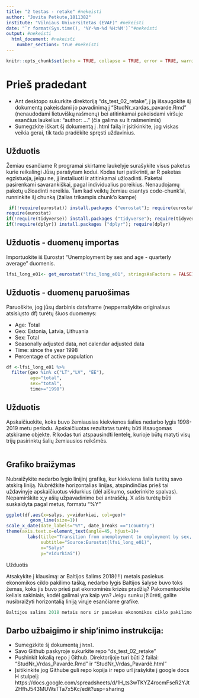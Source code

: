---
title: "2 testas - retake" #nekeisti
author: "Jovita Petkute,1811382" 
institute: "Vilniaus Universitetas (EVAF)" #nekeisti 
date: "`r format(Sys.time(), '%Y-%m-%d %H:%M')`"#nekeisti
output: #nekeisti
  html_document: #nekeisti
    number_sections: true #nekeisti
---

```{r setup, include=FALSE}
knitr::opts_chunk$set(echo = TRUE, collapse = TRUE, error = TRUE, warning = FALSE, message = FALSE)
```


# Prieš pradedant

* Ant desktopo sukurkite direktoriją "ds_test_02_retake", į ją išsaugokite šį dokumentą pakeisdami jo pavadinimą į "StudNr_vardas_pavarde.Rmd" (nenaudodami lietuviškų rašmenų) bei atitinkamai pakeisdami viršuje esančius laukelius: "author: ..." (čia galima su lt rašmenimis)
* Sumegzkite iškart šį dokumentą į .html failą ir įsitikinkite, jog viskas veikia gerai, tik tada pradėkite spręsti uždavinius.

## Užduotis
Žemiau esančiame R programai skirtame laukelyje surašykite visus paketus kurie reikalingi Jūsų parašytam kodui. Kodas turi patikrinti, ar R paketas egzistuoja, jeigu ne, jį instaliuoti ir atitinkamai užloadinti. Paketai pasirenkami savarankiškai, pagal individualius poreikius. Nenaudojamų paketų užloadinti nereikia. Tam kad veiktų žemiau esantys code-chunk'ai, runninkite šį chunką (žalias trikampis chunk'o kampe)

```{r, echo=TRUE, message=FALSE}
 if(!require(eurostat)) install.packages ("eurostat"); require(eurostat)
require(eurostat)
if(!require(tidyverse)) install.packages ("tidyverse"); require(tidyverse)
if(!require(dplyr)) install.packages ("dplyr"); require(dplyr)
```


## Užduotis - duomenų importas

Importuokite iš Eurostat "Unemployment by sex and age - quarterly average" duomenis.
```{r}
lfsi_long_e01<- get_eurostat("lfsi_long_e01", stringsAsFactors = FALSE)
```

## Užduotis - duomenų paruošimas

Paruoškite, jog jūsų darbinis dataframe (nepperrašykite originalaus atsisiųsto df) turėtų šiuos duomenys:

* Age: Total
* Geo: Estonia, Latvia, Lithuania
* Sex: Total
* Seasonally adjusted data, not calendar adjusted data 
* Time: since the year 1998
* Percentage of active population 


```{r}
df <-lfsi_long_e01 %>% 
  filter(geo %in% c("LT","LV", "EE"),
         age="total",
         sex="total",
         time>="1998")
```


## Užduotis
Apskaičiuokite, koks buvo žemiausias kiekvienos šalies nedarbo lygis 1998-2019 metu periodu. Apskaičiuotas rezultatas turėtų būti išsaugomas atskirame objekte. R kodas turi atspausindti lentelę, kurioje būtų matyti visų trijų pasirinktų šalių žemiausios reikšmės.

```{r}

```

## Grafiko braižymas

Nubraižykite nedarbo lygio linijinį grafiką, kur kiekviena šalis turėtų savo atskirą liniją.
Nubrėžkite horizontalias linijas, atspindinčias prieš tai uždavinyje apskaičiuotus vidurkius (dėl aiškumo, suderinkite spalvas).
Nepamirškite x,y ašių užpavadinimo bei antraščių. X ašis turėtų būti suskaidyta pagal metus, formatu "%Y"
```{r, fig.width=10}
ggplot(df,aes(x=salys, y=vidurkiai, col=geo)+
         geom_line(size=1))
scale_x_date(date_labels="%Y", date_breaks =="1country")
theme(axis.text.x=element_text(angle=45, hjust=1)+
        labs(title="Transition from unemployment to employment by sex, age and duration of unemployment - annual averages of quarterly transitions, estimated probabilities",
             subtitle="Source:Eurostat(lfsi_long_e01)",
             x="Salys"
             y="vidurkiai"))
```

Užduotis

Atsakykite į klausimą: ar Baltijos šalims 2018(!!!) metais pasiekus ekonomikos ciklo pakilimo tašką, nedarbo lygis Baltijos šalyse buvo toks žemas, koks jis buvo prieš pat ekonominės krizės pradžią? Pakomentuokite keliais sakiniais, kodėl galimai yra kaip yra? Jeigu sunku įžiūrėti, galite nusibraižyti horizontalią liniją virųje esančiame grafike.

```{r, eval=FALSE}
Baltijos salims 2018 metais nors ir pasiekus ekonomikos ciklo pakilimo taska. nedarbo lygis buvo itin zemas. 2018 m. nedarbo lygis sudarė 6,2 proc – paskutinį kartą žemesnis nedarbo rodiklis buvo uzfiksuotas tik 2008-aisiais.Zemiausias metinis nedarbo lygis per pastaruosius dvidesimt metų Lietuvoje buvo uzfiksuotas pries pastaraja finansu krize 2007-aisias. Tuomet jis sieke 4,2proc. Didziausias nedarbas vyravo 2010 m., kai jis sudare 17,8%. Taip gali buti del to, kadangi del krizes, daugelis zmoniu tiesiog nesutikdavo gauti ir dirbti uz mazesne alga. Augant ekonomikai, didejant darbo vietu skaiciui9ziurint kokioje srityje, jei tai yra informacines technologijos tai tokioje srityje atlyginimai yra kur kas didesni nei kitur, todel tokio sektoriaus pletra yra kur kas naudingesne del to siame sektoriuje ir bus kuriama daugiau darbo vietu kas sukels didesni nedarbo lygi 
```


## Darbo užbaigimo ir ship'inimo instrukcija:
* Sumegzkite šį dokumentą į `html`. 
* Savo Github paskyroje sukurkite repo "ds_test_02_retake"
* Pushinkit lokalią repo į Github. Direktorijoje turi būti 2 failai: "StudNr_Vrdas_Pavarde.Rmd" ir "StudNr_Vrdas_Pavardė.html"
* Įsitikinkite jog Githube guli repo kopija ir repo url įrašykite į google docs H stulpelį: https://docs.google.com/spreadsheets/d/1H_ts3wTKYZ4rocmFseR2YJtZHfhJ543MUWsTTa7x5Kc/edit?usp=sharing